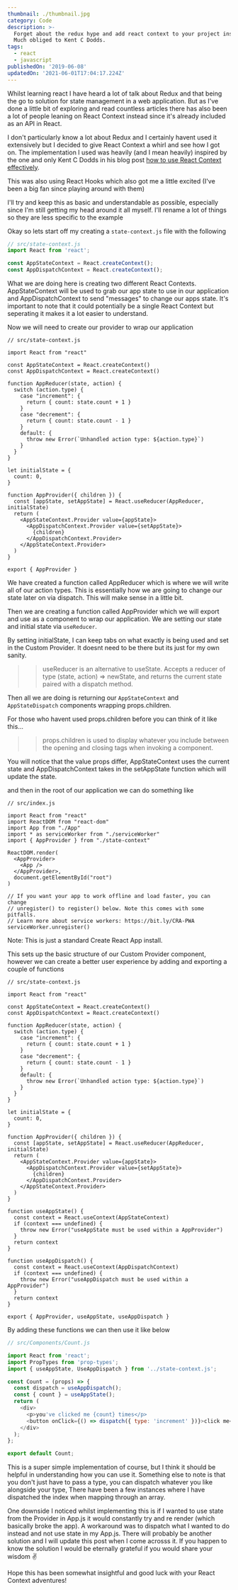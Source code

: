 ```yaml
---
thumbnail: ./thumbnail.jpg
category: Code
description: >-
  Forget about the redux hype and add react context to your project instead.
  Much obliged to Kent C Dodds.
tags:
  - react
  - javascript
publishedOn: '2019-06-08'
updatedOn: '2021-06-01T17:04:17.224Z'
---
```


Whilst learning react I have heard a lot of talk about Redux and that being the
go to solution for state management in a web application. But as I've done a
little bit of exploring and read countless articles there has also been a lot of
people leaning on React Context instead since it's already included as an API in
React.

I don't particularly know a lot about Redux and I certainly havent used it
extensively but I decided to give React Context a whirl and see how I got on.
The implementation I used was heavily (and I mean heavily) inspired by the one
and only Kent C Dodds in his blog post
[how to use React Context effectively](https://kentcdodds.com/blog/how-to-use-react-context-effectively).

This was also using React Hooks which also got me a little excited (I've been a
big fan since playing around with them)

I'll try and keep this as basic and understandable as possible, especially since
I'm still getting my head around it all myself. I'll rename a lot of things so
they are less specific to the example

Okay so lets start off my creating a `state-context.js` file with the following

```javascript
// src/state-context.js
import React from 'react';

const AppStateContext = React.createContext();
const AppDispatchContext = React.createContext();
```

What we are doing here is creating two different React Contexts. AppStateContext
will be used to grab our app state to use in our application and
AppDispatchContext to send "messages" to change our apps state. It's important
to note that it could potentially be a single React Context but seperating it
makes it a lot easier to understand.

Now we will need to create our provider to wrap our application

```javascript{8-37}
// src/state-context.js

import React from "react"

const AppStateContext = React.createContext()
const AppDispatchContext = React.createContext()

function AppReducer(state, action) {
  switch (action.type) {
    case "increment": {
      return { count: state.count + 1 }
    }
    case "decrement": {
      return { count: state.count - 1 }
    }
    default: {
      throw new Error(`Unhandled action type: ${action.type}`)
    }
  }
}

let initialState = {
  count: 0,
}

function AppProvider({ children }) {
  const [appState, setAppState] = React.useReducer(AppReducer, initialState)
  return (
    <AppStateContext.Provider value={appState}>
      <AppDispatchContext.Provider value={setAppState}>
        {children}
      </AppDispatchContext.Provider>
    </AppStateContext.Provider>
  )
}

export { AppProvider }
```

We have created a function called AppReducer which is where we will write all of
our action types. This is essentially how we are going to change our state later
on via dispatch. This will make sense in a little bit.

Then we are creating a function called AppProvider which we will export and use
as a component to wrap our application. We are setting our state and initial
state via `useReducer`.

By setting initialState, I can keep tabs on what exactly is being used and set
in the Custom Provider. It doesnt need to be there but its just for my own
sanity.

> > useReducer is an alternative to useState. Accepts a reducer of type (state,
> > action) => newState, and returns the current state paired with a dispatch
> > method.

Then all we are doing is returning our `AppStateContext` and `AppStateDispatch`
components wrapping props.children.

For those who havent used props.children before you can think of it like this...

> > props.children is used to display whatever you include between the opening
> > and closing tags when invoking a component.

You will notice that the value props differ, AppStateContext uses the current
state and AppDispatchContext takes in the setAppState function which will update
the state.

and then in the root of our application we can do something like

```javascript{8,11,13}
// src/index.js

import React from "react"
import ReactDOM from "react-dom"
import App from "./App"
import * as serviceWorker from "./serviceWorker"
import { AppProvider } from "./state-context"

ReactDOM.render(
  <AppProvider>
    <App />
  </AppProvider>,
  document.getElementById("root")
)

// If you want your app to work offline and load faster, you can change
// unregister() to register() below. Note this comes with some pitfalls.
// Learn more about service workers: https://bit.ly/CRA-PWA
serviceWorker.unregister()
```

Note: This is just a standard Create React App install.

This sets up the basic structure of our Custom Provider component, however we
can create a better user experience by adding and exporting a couple of
functions

```javascript{37-53}
// src/state-context.js

import React from "react"

const AppStateContext = React.createContext()
const AppDispatchContext = React.createContext()

function AppReducer(state, action) {
  switch (action.type) {
    case "increment": {
      return { count: state.count + 1 }
    }
    case "decrement": {
      return { count: state.count - 1 }
    }
    default: {
      throw new Error(`Unhandled action type: ${action.type}`)
    }
  }
}

let initialState = {
  count: 0,
}

function AppProvider({ children }) {
  const [appState, setAppState] = React.useReducer(AppReducer, initialState)
  return (
    <AppStateContext.Provider value={appState}>
      <AppDispatchContext.Provider value={setAppState}>
        {children}
      </AppDispatchContext.Provider>
    </AppStateContext.Provider>
  )
}

function useAppState() {
  const context = React.useContext(AppStateContext)
  if (context === undefined) {
    throw new Error("useAppState must be used within a AppProvider")
  }
  return context
}

function useAppDispatch() {
  const context = React.useContext(AppDispatchContext)
  if (context === undefined) {
    throw new Error("useAppDispatch must be used within a AppProvider")
  }
  return context
}

export { AppProvider, useAppState, useAppDispatch }
```

By adding these functions we can then use it like below

```javascript
// src/Components/Count.js

import React from 'react';
import PropTypes from 'prop-types';
import { useAppState, UseAppDispatch } from '../state-context.js';

const Count = (props) => {
  const dispatch = useAppDispatch();
  const { count } = useAppState();
  return (
    <div>
      <p>you've clicked me {count} times</p>
      <button onClick={() => dispatch({ type: 'increment' })}>click me</button>
    </div>
  );
};

export default Count;
```

This is a super simple implementation of course, but I think it should be
helpful in understanding how you can use it. Something else to note is that you
don't just have to pass a type, you can dispatch whatever you like alongside
your type, There have been a few instances where I have dispatched the index
when mapping through an array.

One downside I noticed whilst implementing this is if I wanted to use state from
the Provider in App.js it would constantly try and re render (which basically
broke the app). A workaround was to dispatch what I wanted to do instead and not
use state in my App.js. There will probably be another solution and I will
update this post when I come acrosss it. If you happen to know the solution I
would be eternally grateful if you would share your wisdom ✌️

Hope this has been somewhat insightful and good luck with your React Context
adventures!
